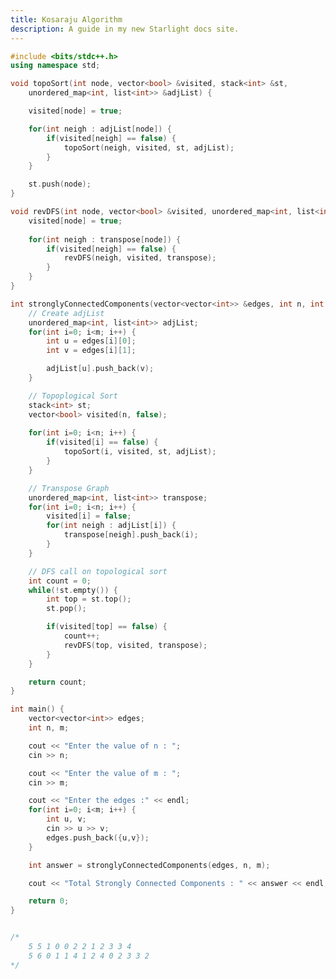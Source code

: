 ```yaml
---
title: Kosaraju Algorithm
description: A guide in my new Starlight docs site.
---
```


```c++
#include <bits/stdc++.h>
using namespace std;

void topoSort(int node, vector<bool> &visited, stack<int> &st,
    unordered_map<int, list<int>> &adjList) {

    visited[node] = true;

    for(int neigh : adjList[node]) {
        if(visited[neigh] == false) {
            topoSort(neigh, visited, st, adjList);
        }
    }

    st.push(node);
}

void revDFS(int node, vector<bool> &visited, unordered_map<int, list<int>> &transpose) {
    visited[node] = true;
    
    for(int neigh : transpose[node]) {
        if(visited[neigh] == false) {
            revDFS(neigh, visited, transpose);
        }
    }
}

int stronglyConnectedComponents(vector<vector<int>> &edges, int n, int m) {
    // Create adjList
    unordered_map<int, list<int>> adjList;
    for(int i=0; i<m; i++) {
        int u = edges[i][0];
        int v = edges[i][1];

        adjList[u].push_back(v);
    }

    // Topoplogical Sort
    stack<int> st;
    vector<bool> visited(n, false);
    
    for(int i=0; i<n; i++) {
        if(visited[i] == false) {
            topoSort(i, visited, st, adjList);
        }
    }

    // Transpose Graph
    unordered_map<int, list<int>> transpose;
    for(int i=0; i<n; i++) {
        visited[i] = false;
        for(int neigh : adjList[i]) {
            transpose[neigh].push_back(i);
        }
    }

    // DFS call on topological sort
    int count = 0;
    while(!st.empty()) {
        int top = st.top();
        st.pop();

        if(visited[top] == false) {
            count++;
            revDFS(top, visited, transpose);
        }
    }

    return count;
}

int main() {
    vector<vector<int>> edges;
    int n, m;

    cout << "Enter the value of n : ";
    cin >> n;

    cout << "Enter the value of m : ";
    cin >> m;

    cout << "Enter the edges :" << endl;
    for(int i=0; i<m; i++) {
        int u, v;
        cin >> u >> v;
        edges.push_back({u,v});
    }

    int answer = stronglyConnectedComponents(edges, n, m);

    cout << "Total Strongly Connected Components : " << answer << endl;

    return 0;
}


/*
    5 5 1 0 0 2 2 1 2 3 3 4
    5 6 0 1 1 4 1 2 4 0 2 3 3 2
*/
```